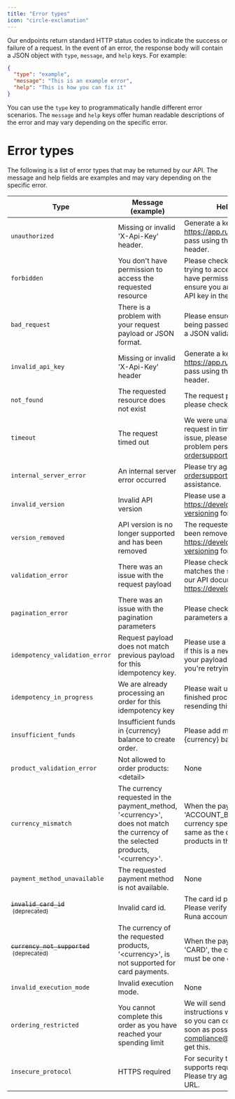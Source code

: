 ```yaml
---
title: "Error types"
icon: "circle-exclamation"
---
```


Our endpoints return standard HTTP status codes to indicate the success or failure of a request. In the event of an error, the response body will contain a JSON object with `type`, `message`, and `help` keys. For example:

```json
{
  "type": "example",
  "message": "This is an example error",
  "help": "This is how you can fix it"
}
```
You can use the `type` key to programmatically handle different error scenarios. The `message` and `help` keys offer human readable descriptions of the error and may vary depending on the specific error.

# Error types

The following is a list of error types that may be returned by our API. The message and help fields are examples and may vary depending on the specific error.

| Type | Message (example) | Help (example) |
| ---- | ----------------- | -------------- |
|`unauthorized`| Missing or invalid &#39;X-Api-Key&#39; header. | Generate a key on https://app.runa.io/api-keys and pass using the &#39;X-Api-Key&#39; header. |
|`forbidden`| You don&#39;t have permission to access the requested resource | Please check the path you are trying to access is correct and you have permission to access it. Also ensure you are using the correct API key in the &#39;X-Api-Key&#39; header. |
|`bad_request`| There is a problem with your request payload or JSON format. | Please ensure your payload is being passed or check issues with a JSON validator. |
|`invalid_api_key`| Missing or invalid &#39;X-Api-Key&#39; header | Generate a key on https://app.runa.io/api-keys and pass using the &#39;X-Api-Key&#39; header. |
|`not_found`| The requested resource does not exist | The request path is likely incorrect, please check and try again. |
|`timeout`| The request timed out | We were unable to process your request in time. This is a temporary issue, please try again. If the problem persists please contact ordersupport@runa.io |
|`internal_server_error`| An internal server error occurred | Please try again, or contact ordersupport@runa.io for assistance. |
|`invalid_version`| Invalid API version | Please use a valid API version. See https://developer.runa.io/docs/api-versioning for more information. |
|`version_removed`| API version is no longer supported and has been removed | The requested API version has been removed. See https://developer.runa.io/docs/api-versioning for more information. |
|`validation_error`| There was an issue with the request payload | Please check your request matches the structure outlined in our API documentation: https://developer.runa.io/reference |
|`pagination_error`| There was an issue with the pagination parameters | Please check the pagination parameters are valid and try again. |
|`idempotency_validation_error`| Request payload does not match previous payload for this idempotency key. | Please use a new idempotency key if this is a new request, or check your payload has not changed if you&#39;re retrying a request. |
|`idempotency_in_progress`| We are already processing an order for this idempotency key | Please wait until this order has finished processing before resending this request. |
|`insufficient_funds`| Insufficient funds in {currency} balance to create order. | Please add more funds to your {currency} balance and try again. |
|`product_validation_error`| Not allowed to order products: &lt;detail&gt; | None |
|`currency_mismatch`| The currency requested in the payment_method, &#39;&lt;currency&gt;&#39;, does not match the currency of the selected products, &#39;&lt;currency&gt;&#39;. | When the payment_method type is &#39;ACCOUNT_BALANCE&#39;, the currency specified must be the same as the currency of all of the products in the order. |
|`payment_method_unavailable`| The requested payment method is not available. | None |
|<del>`invalid_card_id`</del><br /><small>&nbsp;(deprecated)</small>| Invalid card id. | The card id provided is invalid. Please verify the card id in your Runa account and try again. |
|<del>`currency_not_supported`</del><br /><small>&nbsp;(deprecated)</small>| The currency of the requested products, &#39;&lt;currency&gt;&#39;, is not supported for card payments. | When the payment_method type is &#39;CARD&#39;, the currency specified must be one of the following: ... |
|`invalid_execution_mode`| Invalid execution mode. | None |
|`ordering_restricted`| You cannot complete this order as you have reached your spending limit | We will send you an email with instructions with what to do next so you can continue to order as soon as possible. Please contact compliance@runa.io if you do not get this. |
|`insecure_protocol`| HTTPS required | For security the Runa API only supports requests over HTTPS. Please try again with an HTTPS URL. |
